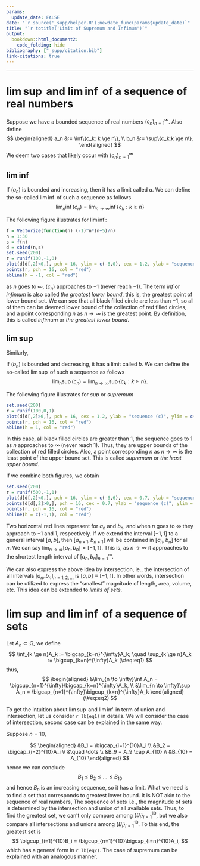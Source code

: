 ```yaml
---
params:
  update_date: FALSE
date: "`r source('_supp/helper.R');newdate_func(params$update_date)`"
title: "`r totitle('Limit of Supremum and Infimum')`"
output: 
  bookdown::html_document2:
    code_folding: hide
bibliography: ["_supp/citation.bib"]
link-citations: true
---
```


\newcommand{\bf}[1]{\boldsymbol{#1}}
\newcommand{\hat}[1]{\widehat{#1}}
\newcommand{\mm}[1]{\mathbb{#1}}
\newcommand{\bar}[1]{\overline{#1}}
\newcommand{\tp}[1]{{#1}^{\top}}

\def\E{\Bbb{E}}
\def\V{\Bbb{V}}
\def\P{\Bbb{P}}
\def\I{{\large\unicode{x1D7D9}}}
\def\indep{\perp\!\!\!\!\perp}
\newcommand{\overeq}[2]{\stackrel{#1}{#2}}
\def\epsilon{\varepsilon} 

---

# $\lim\sup$ and $\lim\inf$ of a sequence of real numbers

Suppose we have a bounded sequence of real numbers $(c_n)^{\infty}_{n=1}$. Also define 
$$
\begin{aligned}
a_n &:= \inf\{c_k: k \ge n\}, \\
b_n &:= \sup\{c_k:k \ge n\}.
\end{aligned}
$$
We deem two cases that likely occur with $(c_n)_{n=1}^{\infty}$

## $\lim\inf$

If $(a_n)$ is bounded and increasing, then it has a limit called $a$. We can define the so-called $\lim\inf$ of such a sequence as follows
$$
\lim_{n}\inf(c_n) = \lim_{n \to \infty}\inf\{c_k: k \ge n\} 
$$

The following figure illustrates for $\lim\inf$: 

```r
f = Vectorize(function(n) (-1)^n*(n+5)/n)
n = 1:30
s = f(n)
d = cbind(n,s)
set.seed(200)
r = runif(100,-1,0)
plot(d[d[,2]<0,], pch = 16, ylim = c(-6,0), cex = 1.2, ylab = "sequence (c)",type = "o")
points(r, pch = 16, col = "red")
abline(h = -1, col = "red")
```
as $n$ goes to $\infty$, $(c_n)$ approaches to $-1$ (never reach $-1$). The term *inf* or *infimum* is also called _the greatest lower bound_, this is, the greatest point of lower bound set. We can see that all black filled circle are less than $-1$, so all of them can be deemed lower bound of the collection of red filled circles, and a point corresponding $n$ as $n \to \infty$ is the greatest point. By definition, this is called _infimum_ or _the greatest lower bound_. 

## $\lim\sup$

Similarly, 

If $(b_n)$ is bounded and decreasing, it has a limit called $b$. We can define the so-called $\lim\sup$ of such a sequence as follows
$$
\lim_n\sup(c_n) = \lim_{n \to \infty}\sup\{c_k: k \ge n\}.
$$

The following figure illustrates for _sup_ or _supremum_

```r
set.seed(200)
r = runif(100,0,1)
plot(d[d[,2]>0,], pch = 16, cex = 1.2, ylab = "sequence (c)", ylim = c(0,3.5),type = "o")
points(r, pch = 16, col = "red")
abline(h = 1, col = "red")
```

In this case, all black filled circles are greater than $1$, the sequence goes to $1$ as $n$ approaches to $\infty$ (never reach $1$). Thus, they are upper bounds of the collection of red filled circles. Also, a point corresponding $n$ as $n \to \infty$ is the least point of the upper bound set. This is called _supremum_ or _the least upper bound_. 

If we combine both figures, we obtain

```r
set.seed(200)
r = runif(500,-1,1)
plot(d[d[,2]<0,], pch = 16, ylim = c(-6,6), cex = 0.7, ylab = "sequence (c)", type = "o")
points(d[d[,2]>0,], pch = 16, cex = 0.7, ylab = "sequence (c)", ylim = c(0,3.5), type = "o")
points(r, pch = 16, col = "red")
abline(h = c(-1,1), col = "red")
```

Two horizontal red lines represent for $a_n$ and $b_n$, and when $n$ goes to $\infty$ they approach to $-1$ and $1$, respectively. If we extend the interval $[-1,1]$ to a general interval $[a,b]$, then  $[a_{n+1},b_{n+1}]$ will be contained in $[a_n,b_n]$ for all $n$. We can say $\lim_{n \to \infty}[a_n,b_n] = [-1,1]$. This is, as $n \to \infty$ it approaches to the shortest length interval of $[a_n,b_n]_{n=1}^{\infty}$. 

We can also express the above idea by intersection, ie., the intersection of all intervals $[a_n,b_n]_{n = 1,2,\dots}$ is $[a,b] \equiv [-1,1]$. In other words, intersection can be utilized to express the "smallest" magnitude of length, area, volume, etc. This idea can be extended to _limits of sets_.

# $\lim\sup$ and $\lim\inf$ of a sequence of sets

Let $A_n \subset \Omega$, we define
$$
\inf_{k \ge n}A_k := \bigcap_{k=n}^{\infty}A_k; \quad \sup_{k \ge n}A_k := \bigcup_{k=n}^{\infty}A_k
(\#eq:eq1)
$$
thus,
$$
\begin{aligned}
&\lim_{n \to \infty}\inf A_n = \bigcup_{n=1}^{\infty}\bigcap_{k=n}^{\infty}A_k, \\
&\lim_{n \to \infty}\sup A_n = \bigcap_{n=1}^{\infty}\bigcup_{k=n}^{\infty}A_k
\end{aligned}
(\#eq:eq2)
$$

To get the intuition about $\lim\sup$ and $\lim\inf$ in term of union and intersection, let us consider `r lb(eq1)` in details. We will consider the case of intersection, second case can be explained in the same way.

Suppose $n= 10$, 

$$
\begin{aligned}
&B_1 = \bigcap_{i=1}^{10}A_i \\
&B_2 = \bigcap_{i=2}^{10}A_i \\
&\quad \dots \\
&B_9 = A_9 \cap A_{10} \\
&B_{10} = A_{10}
\end{aligned}
$$
hence we can conclude
$$
B_1 \le B_2 \le \dots \le B_{10}
$$
and hence $B_n$ is an increasing sequence, so it has a limit. What we need is to find a set that corresponds to greatest lower bound. It is NOT akin to the sequence of real numbers, The sequence of sets i.e., the magnitude of sets is determined by the intersection and union of all available sets. Thus, to find the greatest set, we can't only compare among $\{B_i\}_{i=1}^{10}$, but we also compare all intersections and unions among $\{B_i\}_{i=1}^{10}$. To this end, the greatest set is 
$$
\bigcup_{i=1}^{10}B_i = \bigcup_{n=1}^{10}\bigcap_{i=n}^{10}A_i,
$$
which has a general form in `r lb(eq2)`. The case of supremum can be explained with an analogous manner. 
